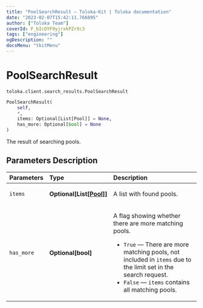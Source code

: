 ```yaml
---
title: "PoolSearchResult — Toloka-Kit | Toloka documentation"
date: "2023-02-07T15:42:11.766895"
author: ["Toloka Team"]
coverId: F_bIcOYF9yjrxkPZrXc3
tags: ["engineering"]
ogDescription: ""
docsMenu: "tkitMenu"
---
```


# PoolSearchResult
`toloka.client.search_results.PoolSearchResult`

```python
PoolSearchResult(
    self,
    *,
    items: Optional[List[Pool]] = None,
    has_more: Optional[bool] = None
)
```

The result of searching pools.

## Parameters Description

| Parameters | Type | Description |
| :----------| :----| :-----------|
`items`|**Optional\[List\[[Pool](/docs-new/toloka-kit/reference/toloka.client.pool.Pool)\]\]**|<p>A list with found pools.</p>
`has_more`|**Optional\[bool\]**|<p>A flag showing whether there are more matching pools.</p> <ul> <li>`True` — There are more matching pools, not included in `items` due to the limit set in the search request.</li> <li>`False` — `items` contains all matching pools.</li> </ul>
